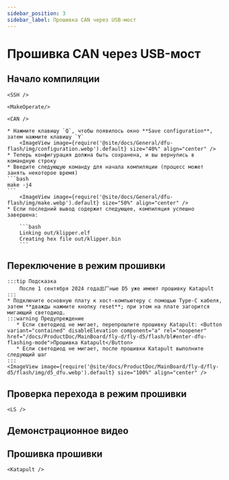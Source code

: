 ```yaml
---
sidebar_position: 3
sidebar_label: Прошивка CAN через USB-мост
---
```




# Прошивка CAN через USB-мост

## Начало компиляции

    <SSH />

    <MakeOperate/>

    <CAN />

    * Нажмите клавишу `Q`, чтобы появилось окно **Save configuration**, затем нажмите клавишу `Y`
        <ImageView image={require('@site/docs/General/dfu-flash/img/configuration.webp').default} size="40%" align="center" />
    * Теперь конфигурация должна быть сохранена, и вы вернулись в командную строку
    * Введите следующую команду для начала компиляции (процесс может занять некоторое время)
    ```bash
    make -j4
    ```
        <ImageView image={require('@site/docs/General/dfu-flash/img/make.webp').default} size="50%" align="center" />
    * Если последний вывод содержит следующее, компиляция успешно завершена:

        ```bash
        Linking out/klipper.elf
        Creating hex file out/klipper.bin
        ```


## Переключение в режим прошивки

    :::tip Подсказка
        После 1 сентября 2024 года出厂ные D5 уже имеют прошивку Katapult
    :::
    * Подключите основную плату к хост-компьютеру с помощью Type-C кабеля, затем **дважды нажмите кнопку reset**; при этом на плате загорится мигающий светодиод.
    :::warning Предупреждение
       * Если светодиод не мигает, перепрошлите прошивку Katapult: <Button variant="contained" disableElevation component="a" rel="noopener" href="/docs/ProductDoc/MainBoard/fly-d/fly-d5/flash/bl#enter-dfu-flashing-mode">Прошивка Katapult</Button>
       * Если светодиод не мигает, после прошивки Katapult выполните следующий шаг
    :::
    <ImageView image={require('@site/docs/ProductDoc/MainBoard/fly-d/fly-d5/flash/img/d5_dfu.webp').default} size="100%" align="center" />

## Проверка перехода в режим прошивки

    <LS />

## Демонстрационное видео

<AutoPlayer width="90%" url_zh="https://www.bilibili.com/video/BV1Ae5Tz5EiX/" url_other="https://www.youtube.com/embed/KS4iRlSnync?si=7_PtrExfBY-9uFO_" />


## Прошивка прошивки


    <Katapult />
